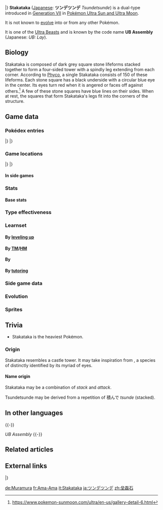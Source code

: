 {{PokémonPrevNext/Head|type=Rock|type2=Steel}}
{{PokémonPrevNext/Pokémon|type=Rock|prevnum=804|prev=Naganadel|nextnum=806|next=Blacephalon}}
|}
{{Pokémon Infobox
|name=Stakataka
|jname=ツンデツンデ
|tmname=Tsundetsunde
|image=805Stakataka.png
|ndex=805
|type1=Rock
|type2=Steel
|category=Rampart
|height-ftin=18'01"
|height-m=5.5
|weight-lbs=1807.8
|weight-kg=820.0
|abilityn=1
|ability1=Beast Boost
|egggroupn=0
|egggroup1=Undiscovered
|eggcycles=120
|evtotal=3
|evde=3
|expyield=257
|lv100exp=1,250,000
|gendercode=255
|color=Gray
|catchrate=30
|body=08
|pokefordex=stakataka
|generation=7
|friendship=0
}}
'''Stakataka''' ([[List of Japanese Pokémon names|Japanese]]: '''ツンデツンデ''' ''Tsundetsunde'') is a dual-type {{2t|Rock|Steel}} {{OBP|Pokémon|species}} introduced in [[Generation VII]] in [[Pokémon Ultra Sun and Ultra Moon]].

It is not known to [[Evolution|evolve]] into or from any other Pokémon.

It is one of the [[Ultra Beast]]s and is known by the code name '''UB Assembly''' (Japanese: '''{{tt|ＵＢ：ＬＡＹ|ユービー：レイ}}''' ''UB: Lay'').

==Biology==
Stakataka is composed of dark grey square stone lifeforms stacked together to form a four-sided tower with a spindly leg extending from each corner. According to [[Phyco]], a single Stakataka consists of 150 of these lifeforms. Each stone square has a black underside with a circular blue eye in the center. Its eyes turn red when it is angered or faces off against others.<ref>https://www.pokemon-sunmoon.com/ultra/en-us/gallery-detail-6.html</ref> A few of these stone squares have blue lines on their sides. When at rest, the squares that form Stakataka's legs fit into the corners of the structure.<!--

==In the anime==
===Major appearances===
===Minor appearances===

==In the manga==
==In the TCG==
{{main|Stakataka (TCG)}}
-->

==Game data==
===Pokédex entries===
{{Dex/Header|type=Rock|type2=Steel}}
{{Dex/NA|gen=VII}}
{{Dex/Gen|gen=VII}}
{{Dex/Entry1|v=Ultra Sun|entry=It appeared from an Ultra Wormhole. Each one appears to be made up of many life-forms stacked one on top of each other.}}
{{Dex/Entry1|v=Ultra Moon|entry=When stone walls started moving and attacking, the brute's true identity was this mysterious life-form, which brings to mind an Ultra Beast.}}
|}
|}
{{Dex/Footer}}

===Game locations===
{{Availability/Header|type=Rock|type2=Steel}}
{{Availability/NA|gen=VII}}
{{Availability/Gen|gen=VII}}
{{Availability/Entry2/None|v=Sun|v2=Moon|area=Unavailable}}
{{Availability/Entry1/None|2|v=Ultra Sun}}
{{Availability/Entry1|2|v=Ultra Moon|area=[[Poni Grove]] (only two)}}
|}
|}
{{Availability/Footer}}

====In side games====

===Stats===
====Base stats====
{{Stats
|type=Rock
|type2=Steel
|HP=61
|Attack=131
|Defense=211
|SpAtk=53
|SpDef=101
|Speed=13
}}

===Type effectiveness===
{{TypeEffectiveness
|type1=Rock|type2=Steel
|Normal=25
|Fighting=400
|Flying=25
|Poison=0
|Ground=400
|Rock=50
|Bug=50
|Ghost=100
|Steel=100
|Fire=100
|Water=200
|Grass=100
|Electric=100
|Psychic=50
|Ice=50
|Dragon=50
|Dark=100
|Fairy=50
}}

===Learnset===
====By [[Level|leveling up]]====
{{learnlist/levelh/7|Stakataka|Rock|Steel|7|SM|USUM}}
{{learnlist/levelVII|N/A|1|Protect|Normal|Status|—|—|10}}
{{learnlist/levelVII|N/A|1|Tackle|Normal|Physical|40|100|35}}
{{learnlist/levelVII|N/A|5|Rock Slide|Rock|Physical|75|90|10||'''}}
{{learnlist/levelVII|N/A|11|Stealth Rock|Rock|Status|—|—|20}}
{{learnlist/levelVII|N/A|17|Bide|Normal|Physical|—|—|10}}
{{learnlist/levelVII|N/A|19|Take Down|Normal|Physical|90|85|20}}
{{learnlist/levelVII|N/A|23|Rock Throw|Rock|Physical|50|90|15||'''}}
{{learnlist/levelVII|N/A|31|Autotomize|Steel|Status|—|—|15}}
{{learnlist/levelVII|N/A|37|Iron Defense|Steel|Status|—|—|15}}
{{learnlist/levelVII|N/A|43|Iron Head|Steel|Physical|80|100|15||'''}}
{{learnlist/levelVII|N/A|47|Rock Blast|Rock|Physical|25|90|10||'''}}
{{learnlist/levelVII|N/A|53|Wide Guard|Rock|Status|—|—|10}}
{{learnlist/levelVII|N/A|61|Double-Edge|Normal|Physical|120|100|15}}
{{learnlist/levelf/7|Stakataka|Rock|Steel|7}}

====By [[TM]]/[[HM]]====
{{learnlist/tmh/7|Stakataka|Rock|Steel|7}}
{{learnlist/tm7|TM06|Toxic|Poison|Status|—|90|10}}
{{learnlist/tm7|TM10|Hidden Power|Normal|Special|60|100|15}}
{{learnlist/tm7|TM16|Light Screen|Psychic|Status|—|—|30}}
{{learnlist/tm7|TM17|Protect|Normal|Status|—|—|10}}
{{learnlist/tm7|TM20|Safeguard|Normal|Status|—|—|25}}
{{learnlist/tm7|TM21|Frustration|Normal|Physical|—|100|20}}
{{learnlist/tm7|TM23|Smack Down|Rock|Physical|50|100|15||'''}}
{{learnlist/tm7|TM26|Earthquake|Ground|Physical|100|100|10}}
{{learnlist/tm7|TM27|Return|Normal|Physical|—|100|20}}
{{learnlist/tm7|TM33|Reflect|Psychic|Status|—|—|20}}
{{learnlist/tm7|TM37|Sandstorm|Rock|Status|—|—|10}}
{{learnlist/tm7|TM39|Rock Tomb|Rock|Physical|60|95|15||'''}}
{{learnlist/tm7|TM42|Facade|Normal|Physical|70|100|20}}
{{learnlist/tm7|TM44|Rest|Psychic|Status|—|—|10}}
{{learnlist/tm7|TM48|Round|Normal|Special|60|100|15}}
{{learnlist/tm7|TM59|Brutal Swing|Dark|Physical|60|100|20}}
{{learnlist/tm7|TM68|Giga Impact|Normal|Physical|150|90|5}}
{{learnlist/tm7|TM69|Rock Polish|Rock|Status|—|—|20}}
{{learnlist/tm7|TM71|Stone Edge|Rock|Physical|100|80|5||'''}}
{{learnlist/tm7|TM74|Gyro Ball|Steel|Physical|—|100|5||'''}}
{{learnlist/tm7|TM78|Bulldoze|Ground|Physical|60|100|20}}
{{learnlist/tm7|TM80|Rock Slide|Rock|Physical|75|90|10||'''}}
{{learnlist/tm7|TM83|Infestation|Bug|Special|20|100|20}}
{{learnlist/tm7|TM88|Sleep Talk|Normal|Status|—|—|10}}
{{learnlist/tm7|TM90|Substitute|Normal|Status|—|—|10}}
{{learnlist/tm7|TM91|Flash Cannon|Steel|Special|80|100|10||'''}}
{{learnlist/tm7|TM92|Trick Room|Psychic|Status|—|—|5}}
{{learnlist/tmf/7|Stakataka|Rock|Steel|7}}

====By {{pkmn|breeding}}====
{{learnlist/breedh/7|Stakataka|Rock|Steel|7}}
{{learnlist/breed7null}}
{{learnlist/breedf/7|Stakataka|Rock|Steel|7}}

====By [[Move Tutor|tutoring]]====
{{learnlist/tutorh/7|Stakataka|Rock|Steel|7}}
{{learnlist/tutor7|Ally Switch|Psychic|Status|—|—|15|||no|yes}}
{{learnlist/tutor7|Bind|Normal|Physical|15|85|20|||no|yes}}
{{learnlist/tutor7|Block|Normal|Status|—|—|5|||no|yes}}
{{learnlist/tutor7|Gravity|Psychic|Status|—|—|5|||no|yes}}
{{learnlist/tutor7|Iron Defense|Steel|Status|—|—|15|||no|yes}}
{{learnlist/tutor7|Iron Head|Steel|Physical|80|100|15||'''|no|yes}}
{{learnlist/tutor7|Magic Coat|Psychic|Status|—|—|15|||no|yes}}
{{learnlist/tutor7|Magic Room|Psychic|Status|—|—|10|||no|yes}}
{{learnlist/tutor7|Magnet Rise|Electric|Status|—|—|10|||no|yes}}
{{learnlist/tutor7|Recycle|Normal|Status|—|—|10|||no|yes}}
{{learnlist/tutor7|Role Play|Psychic|Status|—|—|10|||no|yes}}
{{learnlist/tutor7|Skill Swap|Psychic|Status|—|—|10|||no|yes}}
{{learnlist/tutor7|Snore|Normal|Special|50|100|15|||no|yes}}
{{learnlist/tutor7|Stealth Rock|Rock|Status|—|—|20|||no|yes}}
{{learnlist/tutor7|Stomping Tantrum|Ground|Physical|75|100|10|||no|yes}}
{{learnlist/tutor7|Superpower|Fighting|Physical|120|100|5|||no|yes}}
{{learnlist/tutor7|Telekinesis|Psychic|Status|—|—|15|||no|yes}}
{{learnlist/tutor7|Wonder Room|Psychic|Status|—|—|10|||no|yes}}
{{learnlist/tutor7|Zen Headbutt|Psychic|Physical|80|90|15|||no|yes}}
{{learnlist/tutorf/7|Stakataka|Rock|Steel|7}}

===Side game data===
===Evolution===
{{Evobox-1
|type1=Rock
|type2=Steel
|pictype=art
|no1=805
|name1=Stakataka
|type1-1=Rock
|type2-1=Steel}}

===Sprites===
{{Spritebox/Header|type=Rock|type2=Steel}}
{{Spritebox/NA|gen=VII}}
{{Spritebox/7/USUM|ndex=805}}
{{Spritebox/Footer|805|Stakataka}}

==Trivia==
* Stakataka is the heaviest {{type|Rock}} Pokémon.

===Origin===
Stakataka resembles a castle tower. It may take inspiration from {{wp|Mokumokuren}}, a species of {{wp|yōkai}} distinctly identified by its myriad of eyes.

====Name origin====
Stakataka may be a combination of ''stack'' and ''attack''.

Tsundetsunde may be derived from a repetition of 積んで ''tsunde'' (stacked).

==In other languages==
{{Other languages|type=Rock|type2=Steel
|ja=ツンデツンデ ''Tsundetsunde''|jameaning=From {{tt|積んで ''tsunde''|stacked}}
|fr=Ama-Ama|frmeaning=From {{tt|''amas''|pile}}
|es=Stakataka|esmeaning=Same as English name
|de=Muramura|demeaning=From {{tt|''mura''|Old High German for wall}} or {{tt|''murum''|Latin for wall}}
|it=Stakataka|itmeaning=Same as English name
|ko=차곡차곡 ''Chagokchagok''|komeaning=From {{tt|차곡차곡 ''chagok-chagok''|stacked neatly}}
|zh_cmn=壘磊石 / 垒磊石 ''Lěilěishí''|zh_cmnmeaning=From {{tt|壘 / 垒 ''lěi''|rampart}}, {{tt|壘壘 / 垒垒 ''lěilěi''|stacked}}, {{tt|磊磊 ''lěilěi''|piled like rocks}}, and {{tt|石 ''shí''|rock}}
|zh_yue=壘磊石 ''Léuihléuihsehk''|zh_yuemeaning=From {{tt|壘 ''léuih''|rampart}}, {{tt|壘壘 ''léuihléuih''|stacked}}, {{tt|磊磊 ''léuihléuih''|piled like rocks}}, and {{tt|石 ''sehk''|rock}}}}
{{-}}

''UB Assembly''
{{Langtable|color={{rock color}}|bordercolor={{steel color dark}}
|zh_yue=ＵＢ：堆砌 ''{{tt|UB: Dēuichai|UB: Stack}}''
|zh_cmn=ＵＢ：堆砌 ''{{tt|UB: Duīqì|UB: Stack}}''
|fr=UC-Empilage
|de=UB Mauerwerk
|it=UC Structura
|ko=UB레이 ''UB Lay''
|ru=УЧ Агрегат ''UCH Agregat''
|es=UE Bloques
}}
{{-}}

==Related articles==
<!--
==Notes==
<references/>-->

==External links==
{{PokémonPrevNext/Head|type=Rock|type2=Steel}}
{{PokémonPrevNext/Pokémon|type=Rock|prevnum=804|prev=Naganadel|nextnum=806|next=Blacephalon}}
|}
{{Project Pokédex notice}}

[[de:Muramura]]
[[fr:Ama-Ama]]
[[it:Stakataka]]
[[ja:ツンデツンデ]]
[[zh:垒磊石]]